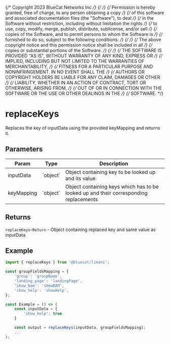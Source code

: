 {/* Copyright 2023 BlueCat Networks Inc */}
{/*  */}
{/* Permission is hereby granted, free of charge, to any person obtaining a copy */}
{/* of this software and associated documentation files (the "Software"), to deal */}
{/* in the Software without restriction, including without limitation the rights */}
{/* to use, copy, modify, merge, publish, distribute, sublicense, and/or sell */}
{/* copies of the Software, and to permit persons to whom the Software is */}
{/* furnished to do so, subject to the following conditions: */}
{/*  */}
{/* The above copyright notice and this permission notice shall be included in all */}
{/* copies or substantial portions of the Software. */}
{/*  */}
{/* THE SOFTWARE IS PROVIDED "AS IS", WITHOUT WARRANTY OF ANY KIND, EXPRESS OR */}
{/* IMPLIED, INCLUDING BUT NOT LIMITED TO THE WARRANTIES OF MERCHANTABILITY, */}
{/* FITNESS FOR A PARTICULAR PURPOSE AND NONINFRINGEMENT. IN NO EVENT SHALL THE */}
{/* AUTHORS OR COPYRIGHT HOLDERS BE LIABLE FOR ANY CLAIM, DAMAGES OR OTHER */}
{/* LIABILITY, WHETHER IN AN ACTION OF CONTRACT, TORT OR OTHERWISE, ARISING FROM, */}
{/* OUT OF OR IN CONNECTION WITH THE SOFTWARE OR THE USE OR OTHER DEALINGS IN THE */}
{/* SOFTWARE. */}

<Meta title='functions/replaceKeys' />

# replaceKeys

Replaces the key of inputData using the provided keyMapping and returns it.

## Parameters

<table>
    <thead>
        <tr>
            <th>Param</th>
            <th>Type</th>
            <th>Description</th>
        </tr>
    </thead>
    <tbody>
        <tr>
            <td>inputData</td>
            <td>`object`</td>
            <td>Object containing key to be looked up and its value</td>
        </tr>
        <tr>
            <td>keyMapping</td>
            <td>`object`</td>
            <td>
                Object containing keys which has to be looked up and their
                corresponding replacements
            </td>
        </tr>
    </tbody>
</table>

## Returns

`replaceKeys~Return` - Object containing replaced key and same value as inputData

## Example

```js
import { replaceKeys } from '@bluecat/limani';

const groupFieldsMapping = {
    'group': 'groupName',
    'landing_page': 'landingPage',
    'show_bam': 'showBAM',
    'show_help': 'showHelp',
};

const Example = () => (
    const inputData = {
        'show_help': true
    }

	const output = replaceKeys(inputData, groupFieldsMapping);
    ...
);
```
